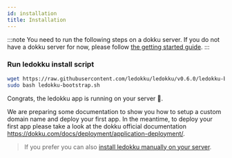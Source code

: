 ```yaml
---
id: installation
title: Installation
---
```



:::note
You need to run the following steps on a dokku server.
If you do not have a dokku server for now, please follow [the getting started guide](/docs/getting-started).
:::

### Run ledokku install script

```sh
wget https://raw.githubusercontent.com/ledokku/ledokku/v0.6.0/ledokku-bootstrap.sh
sudo bash ledokku-bootstrap.sh
```

Congrats, the ledokku app is running on your server 👏.

We are preparing some documentation to show you how to setup a custom domain name and deploy your first app.
In the meantime, to deploy your first app please take a look at the dokku official documentation https://dokku.com/docs/deployment/application-deployment/.

> If you prefer you can also [install ledokku manually on your server](/docs/advanced/manual-installation).
